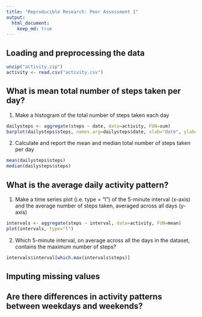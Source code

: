 ```yaml
---
title: "Reproducible Research: Peer Assessment 1"
output: 
  html_document:
    keep_md: true
---
```



## Loading and preprocessing the data
```r
unzip("activity.zip")
activity <- read.csv("activity.csv")
```

## What is mean total number of steps taken per day?
1. Make a histogram of the total number of steps taken each day

```r
dailysteps <- aggregate(steps ~ date, data=activity, FUN=sum)
barplot(dailysteps$steps, names.arg=dailysteps$date, xlab="date", ylab="steps")
```

2. Calculate and report the mean and median total number of steps taken per day

```r
mean(dailysteps$steps)
median(dailysteps$steps)
```

## What is the average daily activity pattern?

1. Make a time series plot (i.e. type = "l") of the 5-minute interval (x-axis) and the average number of steps taken, averaged across all days (y-axis)

```r
intervals <- aggregate(steps ~ interval, data=activity, FUN=mean)
plot(intervals, type="l")
```

2. Which 5-minute interval, on average across all the days in the dataset, contains the maximum number of steps?

```r
intervals$interval[which.max(intervals$steps)]
```

## Imputing missing values



## Are there differences in activity patterns between weekdays and weekends?
